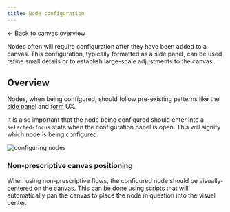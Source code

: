 ```yaml
---
title: Node configuration
---
```


<- [Back to canvas overview](https://pages.github.ibm.com/cdai-design/pal/patterns/canvas/usage)

<PageDescription>

Nodes often will require configuration after they have been added to a canvas. This configuration, typically formatted as a side panel, can be used refine small details or to establish large-scale adjustments to the canvas.

</PageDescription>

## Overview

Nodes, when being configured, should follow pre-existing patterns like the [side panel](https://pages.github.ibm.com/cdai-design/cloud-pal/components/side-panel-on-cloud/usage) and [form](https://www.carbondesignsystem.com/components/form/usage/) UX. 

It is also important that the node being configured should enter into a `selected-focus` state when the configuration panel is open. This will signify which node is being configured.

<Row>
  <Column colMd={8} colLg={8}>

![configuring nodes](/images/configuringNode.svg)

  </Column>
</Row>

### Non-prescriptive canvas positioning
When using non-prescriptive flows, the configured node should be visually-centered on the canvas. This can be done using scripts that will automatically pan the canvas to place the node in question into the visual center.
